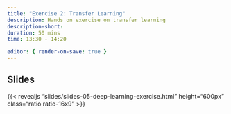 ```yaml
---
title: "Exercise 2: Transfer Learning" 
description: Hands on exercise on transfer learning
description-short: 
duration: 50 mins
time: 13:30 - 14:20

editor: { render-on-save: true }
---
```


## Slides

{{< revealjs "slides/slides-05-deep-learning-exercise.html" height="600px" class="ratio ratio-16x9" >}}
